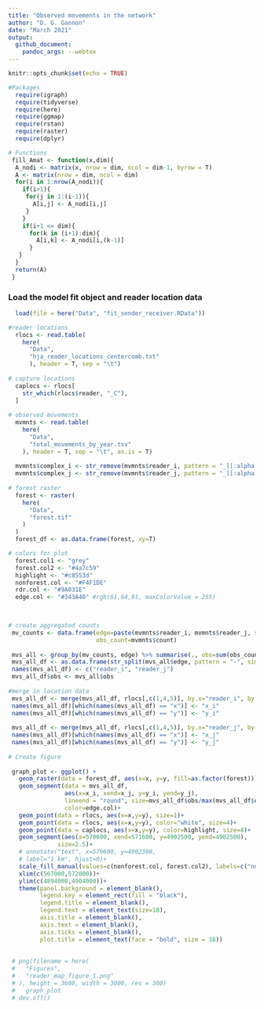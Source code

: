 ```yaml
---
title: "Observed movements in the network"
author: "D. G. Gannon"
date: "March 2021"
output:
  github_document:
    pandoc_args: --webtex
---
```


```r
knitr::opts_chunk$set(echo = TRUE)

#Packages
  require(igraph)
  require(tidyverse)
  require(here)
  require(ggmap)
  require(rstan)
  require(raster)
  require(dplyr)

# Functions
 fill_Amat <- function(x,dim){
  A_nodi <- matrix(x, nrow = dim, ncol = dim-1, byrow = T)
  A <- matrix(nrow = dim, ncol = dim)
  for(i in 1:nrow(A_nodi)){
    if(i>1){
     for(j in 1:(i-1)){
       A[i,j] <- A_nodi[i,j]
     }
    }
    if(i+1 <= dim){
      for(k in (i+1):dim){
        A[i,k] <- A_nodi[i,(k-1)]
      }
   }
  }
  return(A)
 }

```

### Load the model fit object and reader location data

```r

  load(file = here("Data", "fit_sender_receiver.RData"))

#reader locations
  rlocs <- read.table(
    here(
      "Data",
      "hja_reader_locations_centercomb.txt"
      ), header = T, sep = "\t")
  
# capture locations
  caplocs <- rlocs[
    str_which(rlocs$reader, "_C"),
  ]
  
# observed movements
  mvmnts <- read.table(
    here(
      "Data",
      "total_movements_by_year.tsv"
    ), header = T, sep = "\t", as.is = T)
  
  mvmnts$complex_i <- str_remove(mvmnts$reader_i, pattern = "_[[:alpha:]]+")
  mvmnts$complex_j <- str_remove(mvmnts$reader_j, pattern = "_[[:alpha:]]+")
  
# forest raster
  forest <- raster(
    here(
      "Data",
      "forest.tif"
    )
  )
  forest_df <- as.data.frame(forest, xy=T)

```



```r
# colors for plot
  forest.col1 <- "grey" 
  forest.col2 <- "#4a7c59"
  highlight <- "#c8553d"
  nonforest.col <- "#F4F1DE"
  rdr.col <- "#9A031E"
  edge.col <- "#343A40" #rgb(61,64,91, maxColorValue = 255)

  

# create aggregated counts
 mv_counts <- data.frame(edge=paste(mvmnts$reader_i, mvmnts$reader_j, sep = "-"),
                         obs_count=mvmnts$count)
 
 mvs_all <- group_by(mv_counts, edge) %>% summarise(., obs=sum(obs_count))
 mvs_all_df <- as.data.frame(str_split(mvs_all$edge, pattern = "-", simplify = T))
 names(mvs_all_df) <- c("reader_i", "reader_j")
 mvs_all_df$obs <- mvs_all$obs
 
#merge in location data
 mvs_all_df <- merge(mvs_all_df, rlocs[,c(1,4,5)], by.x="reader_i", by.y="reader")
 names(mvs_all_df)[which(names(mvs_all_df) == "x")] <- "x_i"
 names(mvs_all_df)[which(names(mvs_all_df) == "y")] <- "y_i"
 
 mvs_all_df <- merge(mvs_all_df, rlocs[,c(1,4,5)], by.x="reader_j", by.y="reader")
 names(mvs_all_df)[which(names(mvs_all_df) == "x")] <- "x_j"
 names(mvs_all_df)[which(names(mvs_all_df) == "y")] <- "y_j"
 
# Create figure
 
 graph_plot <- ggplot() +
   geom_raster(data = forest_df, aes(x=x, y=y, fill=as.factor(forest)))+
   geom_segment(data = mvs_all_df,
                aes(x=x_i, xend=x_j, y=y_i, yend=y_j),
                lineend = "round", size=mvs_all_df$obs/max(mvs_all_df$obs)*8,
                color=edge.col)+
   geom_point(data = rlocs, aes(x=x,y=y), size=1)+
   geom_point(data = rlocs, aes(x=x,y=y), color="white", size=4)+
   geom_point(data = caplocs, aes(x=x,y=y), color=highlight, size=4)+
   geom_segment(aes(x=570600, xend=571600, y=4902500, yend=4902500),
              size=2.5)+
   # annotate("text", x=570600, y=4902300,
   # label="1 km", hjust=0)+
   scale_fill_manual(values=c(nonforest.col, forest.col2), labels=c("non-forest", "forest"))+
   xlim(c(567000,572000))+
   ylim(c(4894000,4904000))+
   theme(panel.background = element_blank(),
         legend.key = element_rect(fill = "black"),
         legend.title = element_blank(),
         legend.text = element_text(size=18),
         axis.title = element_blank(),
         axis.text = element_blank(),
         axis.ticks = element_blank(),
         plot.title = element_text(face = "bold", size = 18))
   
 
 # png(filename = here(
 #   "Figures",
 #   "reader_map_figure_1.png"
 # ), height = 3600, width = 3000, res = 300)
 #   graph_plot
 # dev.off()

```







